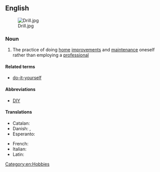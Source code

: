 ==English==
[[Image:Drill.jpg|thumb]]

===Noun===
{{wikipedia}}
{{en-noun|head=[[do]] [[it]] [[yourself]]|-}}

# The practice of doing [[home]] [[improvement]]s and [[maintenance]] oneself rather than employing a [[professional]]

====Related terms====
*[[do-it-yourself]]

====Abbreviations====
* [[DIY]]

====Translations====
{{trans-top|practice of doing home improvements and maintenance oneself}}
* Catalan: {{t+|ca|bricolatge|m}}
* Danish: {{t|da|gør-det-selv|n}}, {{t|da|gør det selv|n}}
* Esperanto: {{t|eo|memfarado}}
{{trans-mid}}
* French: {{t+|fr|bricolage|m}}
* Italian: {{t|it|fai da te|m}}
* Latin: {{t|la|bricolage|m}}
{{trans-bottom}}

[[Category:en:Hobbies]]